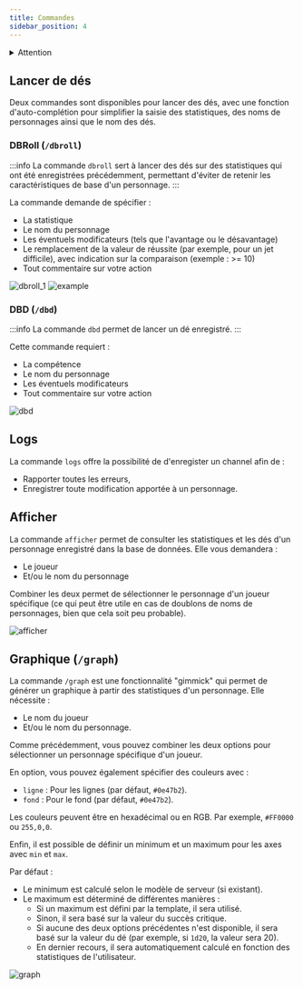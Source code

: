 ```yaml
---
title: Commandes
sidebar_position: 4
---
```

<details id="danger">
  <summary><Iconify icon="solar:danger-bold" height="26" class="danger-summary"/>Attention</summary>
  {}
   Par défaut, toutes les commandes sont désactivées et doivent être activées dans le panneau de configuration du serveur.
   ![](/assets/tuto/allow_commands_1.png)![](/assets/tuto/allow_commands_2.png)
   ![](/assets/tuto/allow_commands_3.png)![](/assets/tuto/allow_commands_4.png)
   ![](/assets/tuto/allow_commands_5.png)
</details> 

## Lancer de dés

Deux commandes sont disponibles pour lancer des dés, avec une fonction d'auto-complétion pour simplifier la saisie des statistiques, des noms de personnages ainsi que le nom des dés.

### DBRoll (`/dbroll`)

:::info
La commande `dbroll` sert à lancer des dés sur des statistiques qui ont été enregistrées précédemment, permettant d'éviter de retenir les caractéristiques de base d'un personnage.
:::

La commande demande de spécifier :
- La statistique
- Le nom du personnage
- Les éventuels modificateurs (tels que l'avantage ou le désavantage)
- Le remplacement de la valeur de réussite (par exemple, pour un jet difficile), avec indication sur la comparaison (exemple : >= 10)
- Tout commentaire sur votre action

![dbroll_1](/assets/rolls/db/dbroll_autocomplete.png)
![example](/assets/rolls/db/example.png)

### DBD (`/dbd`)

:::info
La commande `dbd` permet de lancer un dé enregistré.
:::

Cette commande requiert :
- La compétence
- Le nom du personnage
- Les éventuels modificateurs
- Tout commentaire sur votre action

![dbd](/assets/rolls/db/dbd_example.png)

## Logs

La commande `logs` offre la possibilité de d'enregister un channel afin de : 
- Rapporter toutes les erreurs,
- Enregistrer toute modification apportée à un personnage.

## Afficher

La commande `afficher` permet de consulter les statistiques et les dés d'un personnage enregistré dans la base de données. Elle vous demandera :
- Le joueur
- Et/ou le nom du personnage

Combiner les deux permet de sélectionner le personnage d'un joueur spécifique (ce qui peut être utile en cas de doublons de noms de personnages, bien que cela soit peu probable).

![afficher](/assets/rolls/db/display_ex.png)

## Graphique (`/graph`)

La commande `/graph` est une fonctionnalité "gimmick" qui permet de générer un graphique à partir des statistiques d'un personnage. Elle nécessite :
- Le nom du joueur
- Et/ou le nom du personnage.

Comme précédemment, vous pouvez combiner les deux options pour sélectionner un personnage spécifique d'un joueur.

En option, vous pouvez également spécifier des couleurs avec :
- `ligne` : Pour les lignes (par défaut, `#0e47b2`).
- `fond` : Pour le fond (par défaut, `#0e47b2`).

Les couleurs peuvent être en hexadécimal ou en RGB. Par exemple, `#FF0000` ou `255,0,0`.

Enfin, il est possible de définir un minimum et un maximum pour les axes avec `min` et `max`.

Par défaut :
- Le minimum est calculé selon le modèle de serveur (si existant).
- Le maximum est déterminé de différentes manières :
   - Si un maximum est défini par la template, il sera utilisé.
   - Sinon, il sera basé sur la valeur du succès critique.
   - Si aucune des deux options précédentes n'est disponible, il sera basé sur la valeur du dé (par exemple, si `1d20`, la valeur sera 20).
   - En dernier recours, il sera automatiquement calculé en fonction des statistiques de l'utilisateur.


![graph](/assets/graph.jpg)

